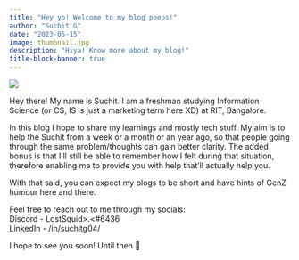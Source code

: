 ```yaml
---
title: "Hey yo! Welcome to my blog peeps!"
author: "Suchit G"
date: "2023-05-15"
image: thumbnail.jpg
description: "Hiya! Know more about my blog!"
title-block-banner: true
---
```


![](thumbnail.jpg)

Hey there! My name is Suchit. I am a freshman studying Information Science (or CS, IS is just a marketing term here XD) at RIT, Bangalore.

In this blog I hope to share my learnings and mostly tech stuff. My aim is to help the Suchit from a week or a month or an year ago, so that people going through the same problem/thoughts can gain better clarity. The added bonus is that I'll still be able to remember how I felt during that situation, therefore enabling me to provide you with help that'll actually help you.

With that said, you can expect my blogs to be short and have hints of GenZ humour here and there.

Feel free to reach out to me through my socials:  
Discord - LostSquid>.<#6436  
LinkedIn - /in/suchitg04/  

I hope to see you soon! Until then 👋